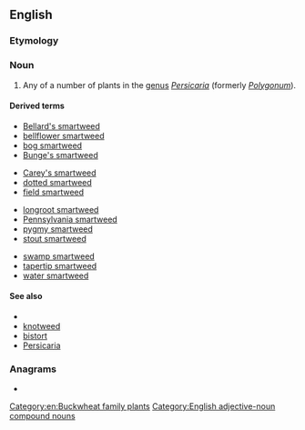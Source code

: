 ==English==

===Etymology===
{{compound|en|smart|weed}} <!--why? because the prickles can cause a smarting pain?-->

===Noun===
{{en-noun|-|s}}

# Any of a number of plants in the [[genus]] ''[[Persicaria]]'' (formerly ''[[Polygonum]]'').

====Derived terms====
{{rel-top4|terms derived from smartweed}}
* [[Bellard's smartweed]]
* [[bellflower smartweed]]
* [[bog smartweed]]
* [[Bunge's smartweed]]
{{rel-mid4}}
* [[Carey's smartweed]]
* [[dotted smartweed]]
* [[field smartweed]]
{{rel-mid4}}
* [[longroot smartweed]]
* [[Pennsylvania smartweed]]
* [[pygmy smartweed]]
* [[stout smartweed]]
{{rel-mid4}}
* [[swamp smartweed]]
* [[tapertip smartweed]]
* [[water smartweed]]
{{rel-bottom}}

====See also====
* {{pedialite|Polygonum}}
* [[knotweed]]
* [[bistort]]
* [[Persicaria]]

===Anagrams===
* {{anagrams|en|a=adeemrstw|wet dreams|wetdreams}}

[[Category:en:Buckwheat family plants]]
[[Category:English adjective-noun compound nouns]]